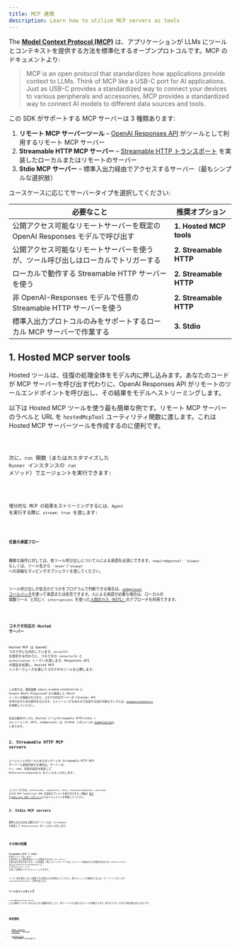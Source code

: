 ```yaml
---
title: MCP 連携
description: Learn how to utilize MCP servers as tools
---
```



The [**Model Context Protocol (MCP)**](https://modelcontextprotocol.io) は、アプリケーションが LLMs にツールとコンテキストを提供する方法を標準化するオープンプロトコルです。MCP のドキュメントより:

> MCP is an open protocol that standardizes how applications provide context to LLMs. Think of MCP like a USB-C port for AI applications. Just as USB-C provides a standardized way to connect your devices to various peripherals and accessories, MCP provides a standardized way to connect AI models to different data sources and tools.

この SDK がサポートする MCP サーバーは 3 種類あります:

1. **リモート MCP サーバーツール** – [OpenAI Responses API](https://platform.openai.com/docs/guides/tools-remote-mcp) がツールとして利用するリモート MCP サーバー
2. **Streamable HTTP MCP サーバー** – [Streamable HTTP トランスポート](https://modelcontextprotocol.io/docs/concepts/transports#streamable-http) を実装したローカルまたはリモートのサーバー
3. **Stdio MCP サーバー** – 標準入出力経由でアクセスするサーバー（最もシンプルな選択肢）

ユースケースに応じてサーバータイプを選択してください:

| 必要なこと                                                                         | 推奨オプション          |
| ---------------------------------------------------------------------------------- | ----------------------- |
| 公開アクセス可能なリモートサーバーを既定の OpenAI Responses モデルで呼び出す       | **1. Hosted MCP tools** |
| 公開アクセス可能なリモートサーバーを使うが、ツール呼び出しはローカルでトリガーする | **2. Streamable HTTP**  |
| ローカルで動作する Streamable HTTP サーバーを使う                                  | **2. Streamable HTTP**  |
| 非 OpenAI-Responses モデルで任意の Streamable HTTP サーバーを使う                  | **2. Streamable HTTP**  |
| 標準入出力プロトコルのみをサポートするローカル MCP サーバーで作業する              | **3. Stdio**            |

## 1. Hosted MCP server tools

Hosted ツールは、往復の処理全体をモデル内に押し込みます。あなたのコードが MCP サーバーを呼び出す代わりに、OpenAI Responses API がリモートのツールエンドポイントを呼び出し、その結果をモデルへストリーミングします。

以下は Hosted MCP ツールを使う最も簡単な例です。リモート MCP サーバーのラベルと URL を `hostedMcpTool` ユーティリティ関数に渡します。これは Hosted MCP サーバーツールを作成するのに便利です。

<Code lang="typescript" code={hostedAgentExample} title="hostedAgent.ts" />

次に、`run` 関数（またはカスタマイズした `Runner` インスタンスの `run` メソッド）でエージェントを実行できます:

<Code
  lang="typescript"
  code={hostedExample}
  title="Run with hosted MCP tools"
/>

増分的な MCP の結果をストリーミングするには、`Agent` を実行する際に `stream: true` を渡します:

<Code
  lang="typescript"
  code={hostedStreamExample}
  title="Run with hosted MCP tools (streaming)"
/>

#### 任意の承認フロー

機微な操作に対しては、各ツール呼び出しについて人による承認を必須にできます。`requireApproval: 'always'` もしくは、ツール名から `'never'`/`'always'` への詳細なマッピングオブジェクトを渡してください。

ツール呼び出しが安全かどうかをプログラムで判断できる場合は、[`onApproval` コールバック](https://github.com/openai/openai-agents-js/blob/main/examples/mcp/hosted-mcp-on-approval.ts)を使って承認または拒否できます。人による承認が必要な場合は、ローカルの 関数ツール と同じく `interruptions` を使った[人間の介入（HITL）](/openai-agents-js/ja/guides/human-in-the-loop/)のアプローチを利用できます。

<Code
  lang="typescript"
  code={hostedHITLExample}
  title="Human in the loop with hosted MCP tools"
/>

### コネクタ対応の Hosted サーバー

Hosted MCP は OpenAI コネクタにも対応しています。`serverUrl` を提供する代わりに、コネクタの `connectorId` と `authorization` トークンを渡します。Responses API が認証を処理し、Hosted MCP インターフェースを通じてコネクタのツールを公開します。

<Code
  lang="typescript"
  code={hostedConnectorExample}
  title="Connector-backed hosted MCP tool"
/>

この例では、環境変数 `GOOGLE_CALENDAR_AUTHORIZATION` に Google OAuth Playground から取得した OAuth トークンが格納されており、コネクタ対応サーバーが Calendar API を呼び出すための認可を与えます。ストリーミングもあわせて実演する実行可能なサンプルは、[`examples/connectors`](https://github.com/openai/openai-agents-js/tree/main/examples/connectors) を参照してください。

完全な動作サンプル（Hosted ツール/Streamable HTTP/stdio + ストリーミング、HITL、onApproval）は、GitHub リポジトリの [examples/mcp](https://github.com/openai/openai-agents-js/tree/main/examples/mcp) にあります。

## 2. Streamable HTTP MCP servers

エージェントがローカルまたはリモートの Streamable HTTP MCP サーバーと直接対話する場合は、サーバーの `url`、`name`、任意の設定を指定して `MCPServerStreamableHttp` をインスタンス化します:

<Code
  lang="typescript"
  code={streamableHttpExample}
  title="Run with Streamable HTTP MCP servers"
/>

コンストラクタは、`authProvider`、`requestInit`、`fetch`、`reconnectionOptions`、`sessionId` などの MCP TypeScript SDK の追加オプションも受け付けます。詳細は [MCP TypeScript SDK リポジトリ](https://github.com/modelcontextprotocol/typescript-sdk)とそのドキュメントを参照してください。

## 3. Stdio MCP servers

標準入出力のみを公開するサーバーには、`fullCommand` を指定して `MCPServerStdio` をインスタンス化します:

<Code
  lang="typescript"
  code={stdioExample}
  title="Run with Stdio MCP servers"
/>

## その他の知識

**Streamable HTTP** と **Stdio** の各サーバーでは、`Agent` の実行時ごとに使用可能なツールを検出するため `list_tools()` を呼び出す場合があります。この往復は、特にリモートサーバーではレイテンシーを増加させる可能性があるため、`MCPServerStdio` または `MCPServerStreamableHttp` に `cacheToolsList: true` を渡して結果をメモリにキャッシュできます。

ツール一覧が変化しないと確信できる場合にのみ有効化してください。後でキャッシュを無効化するには、サーバーインスタンスで `invalidateToolsCache()` を呼び出します。

### ツールのフィルタリング

`createMCPToolStaticFilter` による静的フィルターまたはカスタム関数を渡すことで、各サーバーから公開されるツールを制限できます。両方のアプローチを示す複合例は次のとおりです:

<Code lang="typescript" code={toolFilterExample} title="Tool filtering" />

## 参考資料

- [Model Context Protocol](https://modelcontextprotocol.io/) – 公式仕様
- [examples/mcp](https://github.com/openai/openai-agents-js/tree/main/examples/mcp) – 上記で参照した実行可能デモ
